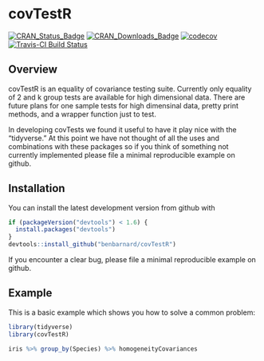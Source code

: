 # covTestR

[![CRAN_Status_Badge](http://www.r-pkg.org/badges/version/covTestR)](https://cran.r-project.org/package=covTestR)
[![CRAN_Downloads_Badge](http://cranlogs.r-pkg.org/badges/grand-total/covTestR)](https://cran.r-project.org/package=covTestR)
[![codecov](https://codecov.io/gh/BenBarnard/covTestR/branch/master/graph/badge.svg)](https://codecov.io/gh/BenBarnard/covTestR)
[![Travis-CI Build Status](https://travis-ci.org/BenBarnard/covTestR.svg?branch=master)](https://travis-ci.org/BenBarnard/covTestR)

## Overview

covTestR is an equality of covariance testing suite. Currently only equality of 2 and k group tests are available for high dimensional data. There are future plans for one sample tests for high dimensinal data, pretty print methods, and a wrapper function just to test.

In developing covTests we found it useful to have it play nice with the "tidyverse." At this point we have not thought of all the uses and combinations with these packages so if you think of something not currently implemented please file a minimal reproducible example on github.

## Installation

You can install the latest development version from github with

```r
if (packageVersion("devtools") < 1.6) {
  install.packages("devtools")
}
devtools::install_github("benbarnard/covTestR")
```

If you encounter a clear bug, please file a minimal reproducible example on github.

## Example

This is a basic example which shows you how to solve a common problem:

```r
library(tidyverse)
library(covTestR)

iris %>% group_by(Species) %>% homogeneityCovariances
```
